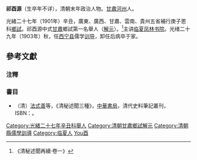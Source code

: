 '''祁酉源'''（生卒年不详），清朝末年政治人物。[[甘肅|甘肅]][[河州|河州]]人。

光緒二十七年（1901年）辛丑，廣東、廣西、甘肅、雲南、貴州五省補行庚子恩科[[鄉試|鄉試]]。祁酉源中式[[甘肅|甘肅]]鄉試第一名舉人（[[解元|解元]]）。<ref>《清秘述聞再續·卷一》</ref>主讲[[临夏|临夏]][[凤林书院|凤林书院]]。光绪二十九年（1903年）秋，任[[西宁县_(青海省)|西宁县]]儒学[[训导|训导]]，卸任后病卒于家。

==參考文獻==
===注釋===
{{reflist}}

===書目===
*（清）[[法式善|法式善]]等，《清秘述聞三種》，[[中華書局|中華書局]]，清代史料筆記叢刊，ISBN：{{ISBN|7101017428}}。

{{DEFAULTSORT:Qi祁}}
[[Category:光緒二十七年辛丑科舉人|Category:光緒二十七年辛丑科舉人]]
[[Category:清朝甘肅鄉試解元|Category:清朝甘肅鄉試解元]]
[[Category:清朝縣儒學訓導|Category:清朝縣儒學訓導]]
[[Category:临夏人|Category:临夏人]]
[[Category:祁姓|You酉]]